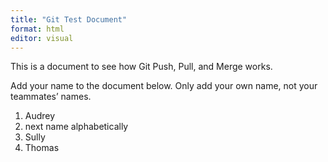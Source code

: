 ```yaml
---
title: "Git Test Document"
format: html
editor: visual
---
```


This is a document to see how Git Push, Pull, and Merge works.

Add your name to the document below. Only add your own name, not your teammates' names.

1.  Audrey
2.  next name alphabetically
3.  Sully
4.  Thomas
